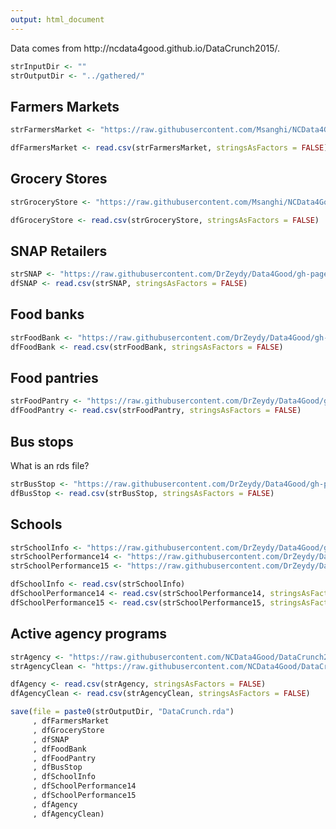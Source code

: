 ```yaml
---
output: html_document
---
```


Data comes from http://ncdata4good.github.io/DataCrunch2015/.

```r
strInputDir <- ""
strOutputDir <- "../gathered/"
```

## Farmers Markets

```r
strFarmersMarket <- "https://raw.githubusercontent.com/Msanghi/NCData4Good/master/Export.csv"

dfFarmersMarket <- read.csv(strFarmersMarket, stringsAsFactors = FALSE)
```

## Grocery Stores

```r
strGroceryStore <- "https://raw.githubusercontent.com/Msanghi/NCData4Good/master/cleandata_grocery_store.csv"

dfGroceryStore <- read.csv(strGroceryStore, stringsAsFactors = FALSE)
```

## SNAP Retailers

```r
strSNAP <- "https://raw.githubusercontent.com/DrZeydy/Data4Good/gh-pages/SNAP-NC.csv"
dfSNAP <- read.csv(strSNAP, stringsAsFactors = FALSE)
```

## Food banks

```r
strFoodBank <- "https://raw.githubusercontent.com/DrZeydy/Data4Good/gh-pages/food_bank-NC.csv"
dfFoodBank <- read.csv(strFoodBank, stringsAsFactors = FALSE)
```

## Food pantries

```r
strFoodPantry <- "https://raw.githubusercontent.com/DrZeydy/Data4Good/gh-pages/pantries.csv"
dfFoodPantry <- read.csv(strFoodPantry, stringsAsFactors = FALSE)
```

## Bus stops

What is an rds file?

```r
strBusStop <- "https://raw.githubusercontent.com/DrZeydy/Data4Good/gh-pages/local_agencies.csv"
dfBusStop <- read.csv(strBusStop, stringsAsFactors = FALSE)
```

## Schools

```r
strSchoolInfo <- "https://raw.githubusercontent.com/DrZeydy/Data4Good/gh-pages/NCschools-info.csv"
strSchoolPerformance14 <- "https://raw.githubusercontent.com/DrZeydy/Data4Good/gh-pages/local_school_perf1314.csv"
strSchoolPerformance15 <- "https://raw.githubusercontent.com/DrZeydy/Data4Good/gh-pages/local_school_perf1415.csv"

dfSchoolInfo <- read.csv(strSchoolInfo)
dfSchoolPerformance14 <- read.csv(strSchoolPerformance14, stringsAsFactors = FALSE)
dfSchoolPerformance15 <- read.csv(strSchoolPerformance15, stringsAsFactors = FALSE)
```

## Active agency programs

```r
strAgency <- "https://raw.githubusercontent.com/NCData4Good/DataCrunch2015/gh-pages/agency_programs.csv"
strAgencyClean <- "https://raw.githubusercontent.com/NCData4Good/DataCrunch2015/gh-pages/agency_programs_cleaned.csv"

dfAgency <- read.csv(strAgency, stringsAsFactors = FALSE)
dfAgencyClean <- read.csv(strAgencyClean, stringsAsFactors = FALSE)
```

```r
save(file = paste0(strOutputDir, "DataCrunch.rda")
     , dfFarmersMarket
     , dfGroceryStore
     , dfSNAP
     , dfFoodBank
     , dfFoodPantry
     , dfBusStop
     , dfSchoolInfo
     , dfSchoolPerformance14
     , dfSchoolPerformance15
     , dfAgency
     , dfAgencyClean)
```

